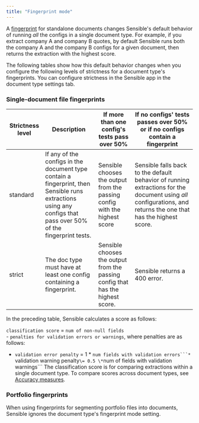 ```yaml
---
title: "Fingerprint mode"
---
```


A [fingerprint](https://sensible-87.mintlify.app/senseml-reference/config-settings/fingerprint) for standalone documents changes Sensible's default behavior of running _all_ the configs in a single document type. For example, if you extract company A and company B quotes, by default Sensible runs both the company A and the company B configs for a given document, then returns the extraction with the highest score. 

The following tables show how this default behavior changes when you configure the following levels of strictness for a document type's fingerprints. You can configure strictness in the Sensible app in the document type settings tab.

### Single-document file fingerprints

| Strictness level | Description                                                                                                                                                     | If more than one config's tests pass over 50%                                   | If no configs' tests passes over 50% or if no configs contain a fingerprint                                                                                     |
| ---------------- | --------------------------------------------------------------------------------------------------------------------------------------------------------------- | ------------------------------------------------------------------------------- | --------------------------------------------------------------------------------------------------------------------------------------------------------------- |
| standard         | If any of the configs in the document type contain a fingerprint, then Sensible runs extractions using any configs that pass over 50% of the fingerprint tests. | Sensible chooses the output from the passing config with the highest score      | Sensible falls back to the default behavior of running extractions for the document using _all_ configurations, and returns the one that has the highest score. |
| strict           | The doc type must have at least one config containing a fingerprint.                                                                                            | Sensible chooses the output from the passing config that has the highest score. | Sensible returns a 400 error.                                                                                                                                   |

In the preceding table, Sensible calculates a score as follows:

`classification score` \= `num of non-null fields` <br/>\- `penalties for validation errors or warnings`, where penalties are as follows:

* `validation error penalty` \= 1 \* `num fields with validation errors```* `validation warning penalty` \= 0.5 \* `num of fields with validation warnings```
The classification score is for comparing extractions within a single document type. To compare scores across document types, see [Accuracy measures](https://sensible-87.mintlify.app/senseml-reference/concepts/accuracy-measures).

### Portfolio fingerprints

When using fingerprints for segmenting portfolio files into documents, Sensible ignores the document type's fingerprint mode setting.